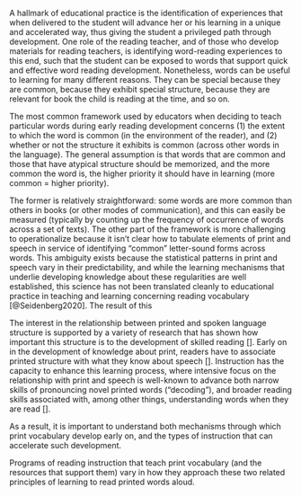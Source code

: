 
A hallmark of educational practice is the identification of experiences that when delivered to the student will advance her or his learning in a unique and accelerated way, thus giving the student a privileged path through development. One role of the reading teacher, and of those who develop materials for reading teachers, is identifying word-reading experiences to this end, such that the student can be exposed to words that support quick and effective word reading development. Nonetheless, words can be useful to learning for many different reasons. They can be special because they are common, because they exhibit special structure, because they are relevant for book the child is reading at the time, and so on.

The most common framework used by educators when deciding to teach particular words during early reading development concerns (1) the extent to which the word is common (in the environment of the reader), and (2) whether or not the structure it exhibits is common (across other words in the language). The general assumption is that words that are common and those that have atypical structure should be memorized, and the more common the word is, the higher priority it should have in learning (more common = higher priority).

The former is relatively straightforward: some words are more common than others in books (or other modes of communication), and this can easily be measured (typically by counting up the frequency of occurrence of words across a set of texts). The other part of the framework is more challenging to operationalize because it isn't clear how to tabulate elements of print and speech in service of identifying "common" letter-sound forms across words. This ambiguity exists because the statistical patterns in print and speech vary in their predictability, and while the learning mechanisms that underlie developing knowledge about these regularities are well established, this science has not been translated cleanly to educational practice in teaching and learning concerning reading vocabulary [@Seidenberg2020]. The result of this 

The interest in the relationship between printed and spoken language structure is supported by a variety of research that has shown how important this structure is to the development of skilled reading []. Early on in the development of knowledge about print, readers have to associate printed structure with what they know about speech []. Instruction has the capacity to enhance this learning process, where intensive focus on the relationship with print and speech is well-known to advance both narrow skills of pronouncing novel printed words ("decoding"), and broader reading skills associated with, among other things, understanding words when they are read [].

As a result, it is important to understand both mechanisms through which print vocabulary develop early on, and the types of instruction that can accelerate such development.

Programs of reading instruction that teach print vocabulary (and the resources that support them) vary in how they approach these two related principles of learning to read printed words aloud.